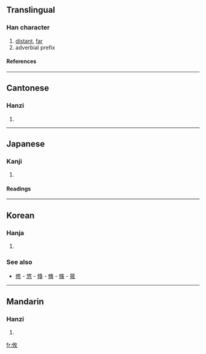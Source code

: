 ==Translingual==
===Han character===
{{Han char|rn=66|rad=攴|as=03|sn=7|four=2824<sub>0</sub>|canj=人中人大 (OLOK)}}
# [[distant]], [[far]]
# adverbial prefix
====References====
{{Han ref|kx=0468.100|dkj=13113|dj=0816.030|hdz=10132.010|uh=6538|ud=25912|bh=A7F1|bd=42993}}
----
==Cantonese==
===Hanzi===
{{yue-hanzi|jyut=|y=yau4}}
# {{defn|Cantonese}}
----
==Japanese==
===Kanji===
{{ja-kanji|grade=|rs=攴03}}
# {{defn|Japanese}} 
====Readings====
{{ja-readings|on=[[ゆう]] (yū)|kun=[[ところ]] (tokoro)}}
----
==Korean==
===Hanja===
{{ko-hanja|hangeul=유|eumhun=|rv=yu|mr=yu|y=yu}}
# {{defn|Korean}}


===See also===
*[[修]] - [[悠]] - [[倏]] - [[脩]] - [[條]] - [[筱]]
----

==Mandarin==
===Hanzi===
{{cmn-hanzi|pin=[[bīn]] ([[bin1]]), [[yōu]] ([[you1]])|wg=pin<sup>1</sup>, yu<sup>1</sup>}}
# {{defn|Mandarin}}

[[fr:攸]]